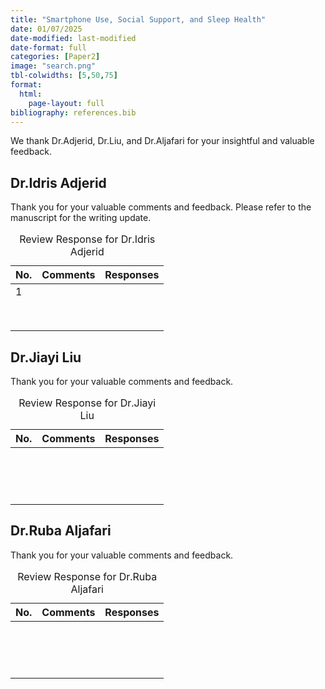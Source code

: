 ```yaml
---
title: "Smartphone Use, Social Support, and Sleep Health"
date: 01/07/2025
date-modified: last-modified
date-format: full
categories: [Paper2]
image: "search.png"
tbl-colwidths: [5,50,75]
format: 
  html:
    page-layout: full
bibliography: references.bib
---
```


We thank Dr.Adjerid, Dr.Liu, and Dr.Aljafari for your insightful and valuable feedback.

::: panel-tabset
## Dr.Idris Adjerid {#sec-dr.idris-adjerid}

Thank you for your valuable comments and feedback. Please refer to the manuscript for the writing update.

| No. | Comments | Responses |
|-----|----------|-----------|
| 1   |          |           |
|     |          |           |
|     |          |           |
|     |          |           |
|     |          |           |
|     |          |           |
|     |          |           |
|     |          |           |
|     |          |           |

: Review Response for Dr.Idris Adjerid

## Dr.Jiayi Liu {#sec-dr.jiayi-liu}

Thank you for your valuable comments and feedback.

| No. | Comments | Responses |
|-----|----------|-----------|
|     |          |           |
|     |          |           |
|     |          |           |
|     |          |           |
|     |          |           |
|     |          |           |
|     |          |           |
|     |          |           |
|     |          |           |
|     |          |           |
|     |          |           |
|     |          |           |
|     |          |           |
|     |          |           |
|     |          |           |

: Review Response for Dr.Jiayi Liu

## Dr.Ruba Aljafari {#sec-dr.ruba-aljafari}

Thank you for your valuable comments and feedback.

| No. | Comments | Responses |
|-----|----------|-----------|
|     |          |           |
|     |          |           |
|     |          |           |
|     |          |           |
|     |          |           |
|     |          |           |
|     |          |           |
|     |          |           |
|     |          |           |
|     |          |           |
|     |          |           |
|     |          |           |
|     |          |           |
|     |          |           |
|     |          |           |

: Review Response for Dr.Ruba Aljafari
:::
